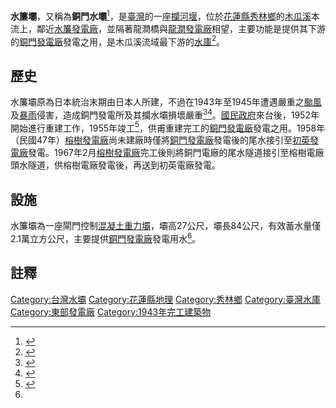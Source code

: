 {{Infobox Dam
| name               = 水簾壩
| official_name      = 水簾壩
| image              = 水簾壩.JPG
| image_size         = 300px
| image_caption      = 水簾壩上游
| image_alt          = 
| location_map       = Taiwan
| location_map_width = 
| location_map_text  = 
| lat_d              = 24
| lat_m              = 00
| lat_s              = 02
| lat_NS             = N
| long_d             = 121
| long_m             = 25
| long_s             = 49
| long_EW            = E
| coordinates_type   = type:landmark
| coordinates_display= inline,title
| coordinates_ref    = 
|crosses             = [[木瓜溪|木瓜溪]]
| spillways          = 閘門控制溢流堰 <br> 自由溢流堰（各4孔）<br> 弧型閘門4門，寬8公尺，高5.5公尺
| spillway_type      = Gated overflow, service 
| spillway_capacity  = 4,370立方公尺/秒
|reservoir           = 水簾壩水庫
| status             = O
|country             ={{ROC}}
|locale              = [[花蓮縣|花蓮縣]][[秀林鄉|秀林鄉]]銅門村
|constructor         = [[台灣電力公司|台灣電力公司]]
|owner               = [[台灣電力公司|台灣電力公司]]
|developer           = [[台灣電力公司|台灣電力公司]]銅門工程處
|maint               = [[台灣電力公司|台灣電力公司]][[東部發電廠|東部發電廠]]
|type                = [[混凝土|混凝土]][[重力壩|重力壩]]
|length              = {{convert|83.8|m|ft|0|abbr=off}}
|height              = {{convert|27|m|ft|0|abbr=off}}
|crest_width         = {{convert|4.5|m|ft|0|abbr=off}}
|crest_elevation     = {{convert|323|m|ft|0|abbr=off}}
|volume              = N/A
|began               = 1939年
|open                = 1943年
|cost                = 未知
|reservoir_capacity  = 2.2萬立方公尺
|active_capacity     = 14萬立方公尺（2008年施測）
|reservoir_catchment = 67.5平方公里
|reservoir_surface   = 0.4公頃
|reservoir_elevation = {{convert|305|m|ft|0|abbr=off}}
|reservoir_max_depth = 
|bridge_carries      = 無
|bridge_width        =
|bridge_clearance    =
|bridge_traffic      =
|bridge_toll         = 
|bridge_id           =
|map_cue             =
|map_image_full      =
|map_text            =
|plant_owner         = [[台灣電力公司|台灣電力公司]]
|plant_operator      = [[東部發電廠|東部發電廠]]
|plant_commission    = 1943年
|turbines            = 豎軸法蘭西斯式[[水輪發電機|水輪發電機]]3部
|hydraulic_head      = 水頭落差165公尺
|installed_capacity  = 21 [[MW|MW]]
|max_planned_cap     = 
|capacity_factor     = 
|average_annual_gen  = 1.33億度（[[銅門發電廠|銅門電廠]]）
|net_generation      = 
| website            = [http://www.wranb.gov.tw/ct.asp?xItem=6142&ctNode=323&mp=5 經濟部水利署北區水資源局- 水簾壩]
| as_of              = 2013年12月
}}
'''水簾壩'''，又稱為'''銅門水壩'''<ref>{{cite web|language=zh-tw|url=http://www.c-km.org.tw/people/9212.pdf|title=一生獻力台灣電力開發的朱書麟先生|author=|publisher=中國工程師學會會刊|date=2003年12月|accessdate=2013-12-24|archive-date=2015-09-23|archive-url=https://web.archive.org/web/20150923195627/http://www.c-km.org.tw/people/9212.pdf|dead-url=no}}</ref>，是[[臺灣|臺灣]]的一座[[攔河堰|攔河堰]]，位於[[花蓮縣|花蓮縣]][[秀林鄉|秀林鄉]]的[[木瓜溪|木瓜溪]]本流上，鄰近[[東部發電廠水簾機組|水簾發電廠]]，並隔著龍澗橋與[[東部發電廠龍澗機組|龍澗發電廠]]相望，主要功能是提供其下游的[[東部發電廠銅門機組|銅門發電廠]]發電之用，是木瓜溪流域最下游的[[水庫|水庫]]<ref>{{cite book|author= |coauthors=|title=遊水庫聽故事：看水庫的熱鬧與門道 |year=2011 |publisher=科技圖書 |location=台北市 |isbn=9789576554926 }}</ref>。

== 歷史 ==
水簾壩原為日本統治末期由日本人所建，不過在1943年至1945年遭遇嚴重之[[颱風|颱風]]及[[暴雨|暴雨]]侵害，造成銅門發電所及其攔水壩損壞嚴重<ref>{{cite web|language=zh-tw|url=http://taipower.pcc.gov.tw/files/16-1002-260.php|title=殘破電力設施之接管修復|author=|publisher=行政院公共工程委員會|date=|accessdate=2013-12-24|deadurl=yes|archiveurl=https://web.archive.org/web/20131224103152/http://taipower.pcc.gov.tw/files/16-1002-260.php|archivedate=2013-12-24}}</ref><ref>{{cite book|author=花蓮縣志 卷一 大事記 |coauthors=|title=山洪暴發，砂石大瀉，銅門及清水第二發電所淤沒地下 |year=1974 |publisher= 花蓮縣文獻委員會|location=花蓮縣 |isbn= }}</ref>。[[國民政府|國民政府]]來台後，1952年開始進行重建工作，1955年竣工<ref name="北水局">{{cite web|language=zh-tw|url=http://www.wranb.gov.tw/ct.asp?xItem=6142&ctNode=323&mp=5|title=水簾壩|author=|publisher=經濟部水利署北區水資源局|date=2012-11-12|accessdate=2013-12-24|archive-url=https://web.archive.org/web/20131224114626/http://www.wranb.gov.tw/ct.asp?xItem=6142&ctNode=323&mp=5|archive-date=2013-12-24|dead-url=yes}}</ref>，供甫重建完工的[[東部發電廠銅門機組|銅門發電廠]]發電之用。1958年（民國47年）[[東部發電廠榕樹機組|榕樹發電廠]]尚未建廠時僅將[[東部發電廠銅門機組|銅門發電廠]]發電後的尾水接引至[[東部發電廠初英機組|初英發電廠]]發電。1967年2月[[東部發電廠榕樹機組|榕樹發電廠]]完工後則將銅門電廠的尾水隧道接引至榕樹電廠頭水隧道，供榕樹電廠發電後，再送到初英電廠發電。

== 設施 ==
水簾壩為一座閘門控制[[混凝土|混凝土]][[重力壩|重力壩]]，壩高27公尺，壩長84公尺，有效蓄水量僅2.1萬立方公尺，主要提供[[東部發電廠銅門機組|銅門發電廠]]發電用水<ref name="北水局"/>。

== 註釋 ==
{{reflist}}

{{東部發電廠}}
{{台灣水庫}}

[[Category:台灣水壩|Category:台灣水壩]]
[[Category:花蓮縣地理|Category:花蓮縣地理]]
[[Category:秀林鄉|Category:秀林鄉]]
[[Category:臺灣水庫|Category:臺灣水庫]]
[[Category:東部發電廠|Category:東部發電廠]]
[[Category:1943年完工建築物|Category:1943年完工建築物]]